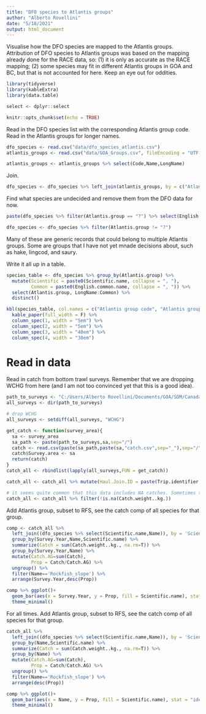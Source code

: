 ```yaml
---
title: "DFO species to Atlantis groups"
author: "Alberto Rovellini"
date: "5/18/2021"
output: html_document
---
```


Visualise how the DFO species are mapped to the Atlantis groups. Attribution of DFO species to Atlantis groups was based on the mapping already done for the RACE data, so: (1) it is only as accurate as the RACE mapping; (2) some species may fit in different Atlantis groups in GOA and BC, but that is not accounted for here. Keep an eye out for oddities.

```r
library(tidyverse)
library(kableExtra)
library(data.table)
```

```r
select <- dplyr::select
```


```r
knitr::opts_chunk$set(echo = TRUE)
```

Read in the DFO species list with the corresponding Atlantis group code. Read in the Atlantis groups for longer names.
```r
dfo_species <- read.csv("data/dfo_species_atlantis.csv")
atlantis_groups <- read.csv("data/GOA_Groups.csv", fileEncoding = "UTF-8-BOM")
```

```r
atlantis_groups <- atlantis_groups %>% select(Code,Name,LongName)
```

Join.
```r
dfo_species <- dfo_species %>% left_join(atlantis_groups, by = c("Atlantis.group"="Code"))
```

Find what species are undecided and remove them from the DFO data for now.
```r
paste(dfo_species %>% filter(Atlantis.group == "?") %>% select(English.common.name) %>% pull(), sep = ", ", collapse = ", ")

dfo_species <- dfo_species %>% filter(Atlantis.group != "?")
```
Many of these are generic records that could belong to multiple Atlantis groups. Some are groups that I have not yet mnade decisions about, such as hake, lingcod, and saury.

Write it all up in a table.
```r
species_table <- dfo_species %>% group_by(Atlantis.group) %>%
  mutate(Scientific = paste0(Scientific.name, collapse = ", "),
         Common = paste0(English.common.name, collapse = ", ")) %>%
  select(Atlantis.group, LongName:Common) %>%
  distinct()

kbl(species_table, col.names = c("Atlantis group code", "Atlantis group name", "DFO scientific name", "DFO common name")) %>%
  kable_paper(full_width = F) %>%
  column_spec(1, width = "5em") %>%
  column_spec(2, width = "5em") %>%
  column_spec(3, width = "40em") %>%
  column_spec(4, width = "30em")
```

# Read in data

Read in catch from bottom trawl surveys. Remember that we are dropping WCHG from here (and I am not too convinced yet that this is a good idea).
```r
path_to_surveys <- "C:/Users/Alberto Rovellini/Documents/GOA/SDM/Canada_stages/catch_to_CPUE_DFO/surveys"
all_surveys <- dir(path_to_surveys)

# drop WCHG
all_surveys <- setdiff(all_surveys, "WCHG")

get_catch <- function(survey_area){
  sa <- survey_area
  sa_path <- paste(path_to_surveys,sa,sep="/")
  catch <- read.csv(paste(sa_path,paste(sa,"catch.csv",sep="_"),sep="/"))
  catch$Survey.area <- sa
  return(catch)
}
catch_all <- rbindlist(lapply(all_surveys,FUN = get_catch))

catch_all <- catch_all %>% mutate(Haul.Join.ID = paste(Trip.identifier,Set.number,sep = '_'))

# it seems quite common that this data includes NA catches. Sometimes the catch in weight is NA and there are counts, sometimes both empty (is that presence/absence?). Drop all empty catches in weight
catch_all <- catch_all %>% filter(!is.na(Catch.weight..kg.))
```

Add Atlantis group, subset to RFS, see the catch comp of all species for that group.
```r
comp <- catch_all %>% 
  left_join((dfo_species %>% select(Scientific.name,Name)), by = 'Scientific.name') %>%
  group_by(Survey.Year,Name,Scientific.name) %>%
  summarize(Catch = sum(Catch.weight..kg., na.rm=T)) %>%
  group_by(Survey.Year,Name) %>%
  mutate(Catch.AG=sum(Catch),
         Prop = Catch/Catch.AG) %>%
  ungroup() %>%
  filter(Name=='Rockfish_slope') %>%
  arrange(Survey.Year,desc(Prop))

comp %>% ggplot()+
  geom_bar(aes(x = Survey.Year, y = Prop, fill = Scientific.name), stat = "identity", position = "stack")+
  theme_minimal()
```

For all times.
Add Atlantis group, subset to RFS, see the catch comp of all species for that group.
```r
catch_all %>% 
  left_join((dfo_species %>% select(Scientific.name,Name)), by = 'Scientific.name') %>%
  group_by(Name,Scientific.name) %>%
  summarize(Catch = sum(Catch.weight..kg., na.rm=T)) %>%
  group_by(Name) %>%
  mutate(Catch.AG=sum(Catch),
         Prop = Catch/Catch.AG) %>%
  ungroup() %>%
  filter(Name=='Rockfish_slope') %>%
  arrange(desc(Prop))

comp %>% ggplot()+
  geom_bar(aes(x = Name, y = Prop, fill = Scientific.name), stat = "identity", position = "stack")+
  theme_minimal()
```

